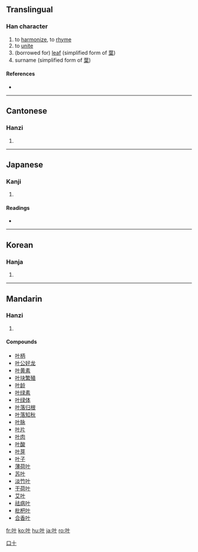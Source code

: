 {{also|葉}}
==Translingual==

===Han character===
{{Han char|rn=30|rad=口|as=02|sn=5|four=|canj=口十 (RJ)|ids=⿰[[口]][[十]]}}

# to [[harmonize]], to [[rhyme]]
# to [[unite]]
# (borrowed for) [[leaf]] (simplified form of [[葉]])
# surname (simplified form of [[葉]])

====References====
* {{Han ref|kx=0174.010|dkj=03255|dj=0385.060|hdz=10568.020|uh=53F6|ud=21494}}

----

==Cantonese==

===Hanzi===
{{yue-hanzi|jyut=|y=yip6|tra=葉}}

# {{defn|Cantonese}}

----

==Japanese==

===Kanji===
{{ja-kanji|grade=|rs=口02}}

# {{defn|Japanese}}

====Readings====
* {{ja-readings|on=[[きょう]] (kyō)|kun=[[かなう]] (kanau)}}

----

==Korean==

===Hanja===
{{ko-hanja|hangeul=협|rv=hyeop|mr=hyŏp}}

# {{defn|Korean}}

----

==Mandarin==

===Hanzi===
{{cmn-hanzi|tra=葉|pin=[[yè]] ([[ye4]]), [[xié]] ([[xie2]])|wg=yeh<sup>4</sup>, hsieh<sup>2</sup>}}

# {{defn|Mandarin}}

====Compounds====
* [[叶柄]]
* [[叶公好龙]]
* [[叶黄素]]
* [[叶块繁殖]]
* [[叶龄]]
* [[叶绿素]]
* [[叶绿体]]
* [[叶落归根]]
* [[叶落知秋]]
* [[叶脉]]
* [[叶片]]
* [[叶肉]]
* [[叶酸]]
* [[叶芽]]
* [[叶子]]
* [[薄荷叶]]
* [[苏叶]]
* [[淡竹叶]]
* [[干荷叶]]
* [[艾叶]]
* [[祛病叶]]
* [[枇杷叶]]
* [[合香叶]]

[[Category:CJKV simplified characters which already existed as traditional characters|口十]]

[[fr:叶]]
[[ko:叶]]
[[hu:叶]]
[[ja:叶]]
[[ro:叶]]